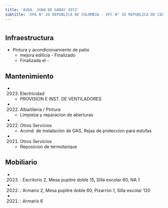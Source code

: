 ```yaml
---
title: 'AVDA. JUAN DE GARAY 3972'
subtitle: 'EPA N° 26 REPUBLICA DE COLOMBIA - EPC N° 26 REPUBLICA DE COLOMBIA'
---
```


#
## Infraestructura

* Pintura y acondicionamiento de patio 
    + mejora edilicia - Finalizado 
    + Finalizada el - 






## Mantenimiento

*  (2023) Electricidad 
    + PROVISION E INST. DE VENTILADORES

*  (2022) Albañileria / Pintura 
    + Limpieza y reparacion de aberturas

*  (2022) Otros Servicios 
    + Acond. de instalación de GAS, Rejas de proteccion para estufas

*  (2021) Otros Servicios 
    + Reposicion de termotanque





## Mobiliario

*  (2023) : Escritorio 2, Mesa pupitre doble 15, Silla escolar 60, NA 1 

*  (2022) : Armario 2, Mesa pupitre doble 60, Pizarrón 1, Silla escolar 120 

*  (2021) : Armario 6 



